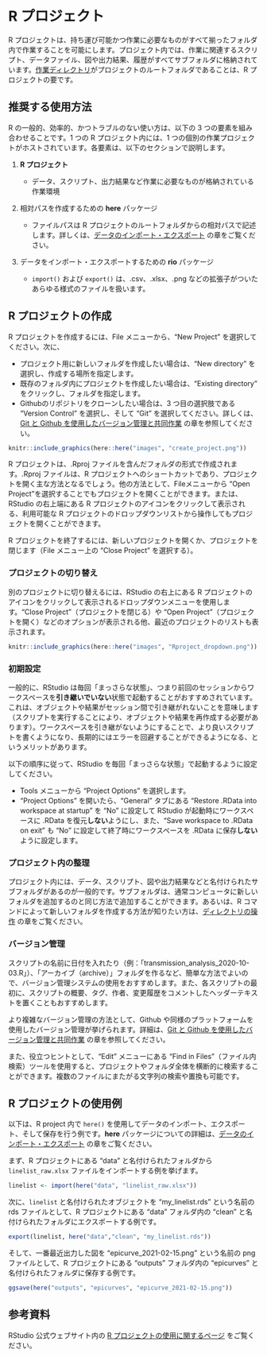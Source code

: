 # R プロジェクト {#r-projects}

R プロジェクトは、持ち運び可能かつ作業に必要なものがすべて揃ったフォルダ内で作業することを可能にします。プロジェクト内では、作業に関連するスクリプト、データファイル、図や出力結果、履歴がすべてサブフォルダに格納されています。<u>作業ディレクトリ</u>がプロジェクトのルートフォルダであることは、R プロジェクトの要です。

## 推奨する使用方法

R の一般的、効率的、かつトラブルのない使い方は、以下の 3 つの要素を組み合わせることです。1 つの R プロジェクト内には、1 つの個別の作業プロジェクトがホストされています。各要素は、以下のセクションで説明します。

1)  **R プロジェクト**

    -   データ、スクリプト、出力結果など作業に必要なものが格納されている作業環境\

2)  相対パスを作成するための **here** パッケージ

    -   ファイルパスは R プロジェクトのルートフォルダからの相対パスで記述します。詳しくは、[データのインポート・エクスポート](#importing) の章をご覧ください。\

3)  データをインポート・エクスポートするための **rio** パッケージ

    -   `import()` および `export()` は、.csv、.xlsx、.png などの拡張子がついたあらゆる様式のファイルを扱います。

<!-- ======================================================= -->

## R プロジェクトの作成

R プロジェクトを作成するには、File メニューから、"New Project" を選択してください。次に、

-   プロジェクト用に新しいフォルダを作成したい場合は、"New directory" を選択し、作成する場所を指定します。\
-   既存のフォルダ内にプロジェクトを作成したい場合は、"Existing directory" をクリックし、フォルダを指定します。\
-   Githubのリポジトリをクローンしたい場合は、3 つ目の選択肢である "Version Control" を選択し、そして "Git" を選択してください。詳しくは、[Git と Github を使用したバージョン管理と共同作業](#collaboration) の章を参照してください。

```r
knitr::include_graphics(here::here("images", "create_project.png"))
```

R プロジェクトは、.Rproj ファイルを含んだフォルダの形式で作成されます。.Rproj ファイルは、R プロジェクトへのショートカットであり、プロジェクトを開く主な方法となるでしょう。他の方法として、Fileメニューから "Open Project "を選択することでもプロジェクトを開くことができます。または、RStudio の右上端にある R プロジェクトのアイコンをクリックして表示される、利用可能な R プロジェクトのドロップダウンリストから操作してもプロジェクトを開くことができます。

R プロジェクトを終了するには、新しいプロジェクトを開くか、プロジェクトを閉じます（File メニュー上の "Close Project" を選択する）。

### プロジェクトの切り替え {.unnumbered}

別のプロジェクトに切り替えるには、RStudio の右上にある R プロジェクトのアイコンをクリックして表示されるドロップダウンメニューを使用します。"Close Project"（プロジェクトを閉じる）や "Open Project"（プロジェクトを開く）などのオプションが表示される他、最近のプロジェクトのリストも表示されます。

```r
knitr::include_graphics(here::here("images", "Rproject_dropdown.png"))
```

### 初期設定 {.unnumbered}

一般的に、RStudio は毎回「まっさらな状態」、つまり前回のセッションからワークスペースを**引き継いでいない**状態で起動することがおすすめされています。これは、オブジェクトや結果がセッション間で引き継がれないことを意味します（スクリプトを実行することにより、オブジェクトや結果を再作成する必要があります）。ワークスペースを引き継がないようにすることで、より良いスクリプトを書くようになり、長期的にはエラーを回避することができるようになる、というメリットがあります。

以下の順序に従って、RStudio を毎回「まっさらな状態」で起動するように設定してください。

-   Tools メニューから "Project Options" を選択します。\
-   "Project Options" を開いたら、"General" タブにある "Restore .RData into workspace at startup" を "No" に設定して RStudio が起動時にワークスペースに .RData を復元**しない**ようにし、また、"Save workspace to .RData on exit" も "No" に設定して終了時にワークスペースを .RData に保存**しない**ように設定します。

### プロジェクト内の整理 {.unnumbered}

プロジェクト内には、データ、スクリプト、図や出力結果などと名付けられたサブフォルダがあるのが一般的です。サブフォルダは、通常コンピュータに新しいフォルダを追加するのと同じ方法で追加することができます。あるいは、R コマンドによって新しいフォルダを作成する方法が知りたい方は、[ディレクトリの操作](#directories) の章をご覧ください。

### バージョン管理 {.unnumbered}

スクリプトの名前に日付を入れたり（例：「transmission_analysis_2020-10-03.R」）、「アーカイブ（archive）」フォルダを作るなど、簡単な方法でよいので、バージョン管理システムの使用をおすすめします。また、各スクリプトの最初に、スクリプトの概要、タグ、作者、変更履歴をコメントしたヘッダーテキストを置くこともおすすめします。

より複雑なバージョン管理の方法として、Github や同様のプラットフォームを使用したバージョン管理が挙げられます。詳細は、[Git と Github を使用したバージョン管理と共同作業](#collaboration) の章を参照してください。

また、役立つヒントとして、"Edit" メニューにある "Find in Files"（ファイル内検索）ツールを使用すると、プロジェクトやフォルダ全体を横断的に検索することができます。複数のファイルにまたがる文字列の検索や置換も可能です。

## R プロジェクトの使用例

以下は、R project 内で `here()` を使用してデータのインポート、エクスポート、そして保存を行う例です。**here** パッケージについての詳細は、[データのインポート・エクスポート](#importing) の章をご覧ください。

まず、R プロジェクトにある "data" と名付けられたフォルダから `linelist_raw.xlsx` ファイルをインポートする例を挙げます。

```r
linelist <- import(here("data", "linelist_raw.xlsx"))
```

次に、`linelist` と名付けられたオブジェクトを "my_linelist.rds" という名前の rds ファイルとして、R プロジェクトにある "data" フォルダ内の "clean" と名付けられたフォルダにエクスポートする例です。

```r
export(linelist, here("data","clean", "my_linelist.rds"))
```

そして、一番最近出力した図を "epicurve_2021-02-15.png" という名前の png ファイルとして、R プロジェクトにある "outputs" フォルダ内の "epicurves" と名付けられたフォルダに保存する例です。

```r
ggsave(here("outputs", "epicurves", "epicurve_2021-02-15.png"))
```

<!-- ======================================================= -->

## 参考資料

RStudio 公式ウェブサイト内の [R プロジェクトの使用に関するページ](https://support.rstudio.com/hc/en-us/articles/200526207-Using-Projects) をご覧ください。
